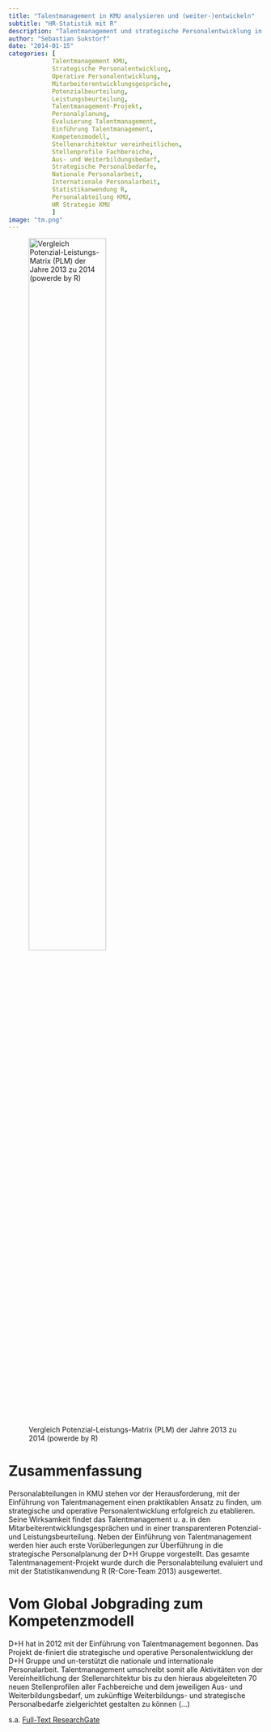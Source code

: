 ```yaml
---
title: "Talentmanagement in KMU analysieren und (weiter-)entwickeln"
subtitle: "HR-Statistik mit R"
description: "Talentmanagement und strategische Personalentwicklung in KMU: Ansätze und Evaluierung"
author: "Sebastian Sukstorf"
date: "2014-01-15"
categories: [
            Talentmanagement KMU,
            Strategische Personalentwicklung,
            Operative Personalentwicklung,
            Mitarbeiterentwicklungsgespräche,
            Potenzialbeurteilung,
            Leistungsbeurteilung,
            Talentmanagement-Projekt,
            Personalplanung,
            Evaluierung Talentmanagement,
            Einführung Talentmanagement,
            Kompetenzmodell,
            Stellenarchitektur vereinheitlichen,
            Stellenprofile Fachbereiche,
            Aus- und Weiterbildungsbedarf,
            Strategische Personalbedarfe,
            Nationale Personalarbeit,
            Internationale Personalarbeit,
            Statistikanwendung R,
            Personalabteilung KMU,
            HR Strategie KMU
            ]
image: "tm.png"
---
```


![Vergleich Potenzial-Leistungs-Matrix (PLM) der Jahre 2013 zu 2014 (powerde by R)](tm.png){fig-alt="Vergleich Potenzial-Leistungs-Matrix (PLM) der Jahre 2013 zu 2014 (powered by R)" fig-align="center" width=60%}

# Zusammenfassung

Personalabteilungen in KMU stehen vor der Herausforderung, mit der Einführung von Talentmanagement einen praktikablen Ansatz zu finden, um strategische und operative Personalentwicklung erfolgreich zu etablieren. Seine Wirksamkeit findet das Talentmanagement u. a. in den Mitarbeiterentwicklungsgesprächen und in einer transparenteren Potenzial- und Leistungsbeurteilung. Neben der Einführung von Talentmanagement werden hier auch erste Vorüberlegungen zur Überführung in die strategische Personalplanung der D+H Gruppe vorgestellt. Das gesamte Talentmanagement-Projekt wurde durch die Personalabteilung evaluiert und mit der Statistikanwendung R (R-Core-Team 2013) ausgewertet.

# Vom Global Jobgrading zum Kompetenzmodell

D+H hat in 2012 mit der Einführung von Talentmanagement begonnen. Das Projekt de-finiert  die  strategische  und operative  Personalentwicklung der  D+H  Gruppe  und  un-terstützt die nationale und internationale Personalarbeit. Talentmanagement umschreibt somit alle Aktivitäten von der Vereinheitlichung der Stellenarchitektur bis zu den hieraus abgeleiteten 70 neuen Stellenprofilen aller Fachbereiche und dem jeweiligen Aus- und Weiterbildungsbedarf, um zukünftige Weiterbildungs- und strategische Personalbedarfe zielgerichtet gestalten zu können (...)

s.a. [Full-Text ResearchGate](https://www.researchgate.net/publication/348477874_Talentmanagement_in_KMU_analysieren_und_weiter-entwickeln)